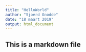 ```yaml
---
title: "HelloWorld"
author: "Sjoerd Gnodde"
date: "18 maart 2019"
output: html_document
---
```

## This is a markdown file